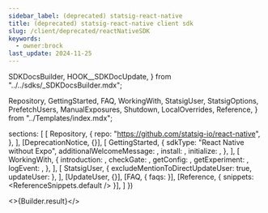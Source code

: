```yaml
---
sidebar_label: (deprecated) statsig-react-native
title: (deprecated) statsig-react-native client sdk
slug: /client/deprecated/reactNativeSDK
keywords:
  - owner:brock
last_update: 2024-11-25
---
```




  SDKDocsBuilder,
  HOOK__SDKDocUpdate,
} from "../../sdks/_SDKDocsBuilder.mdx";

  Repository,
  GettingStarted,
  FAQ,
  WorkingWith,
  StatsigUser,
  StatsigOptions,
  PrefetchUsers,
  ManualExposures,
  Shutdown,
  LocalOverrides,
  Reference,
} from "../Templates/index.mdx";



  sections: [
    [
      Repository,
      {
        repo: "https://github.com/statsig-io/react-native",
      },
    ],
    [DeprecationNotice, {}],
    [
      GettingStarted,
      {
        sdkType: "React Native without Expo",
        additionalWelcomeMessage: <AdditionalWelcome />,
        install: <Install />,
        initialize: <Initialize />,
      },
    ],
    [
      WorkingWith,
      {
        introduction: <WorkingWithIntro />,
        checkGate: <CheckGate />,
        getConfig: <GetConfig />,
        getExperiment: <GetExperiment />,
        logEvent: <LogEvent />,
      },
    ],
    [
      StatsigUser,
      { excludeMentionToDirectUpdateUser: true, updateUser: <InitUser /> },
    ],
    [UpdateUser, {}],
    [FAQ, { faqs: <MoreFAQs /> }],
    [Reference, { snippets: <ReferenceSnippets.default /> }],
  ]
})


<>{Builder.result}</>

